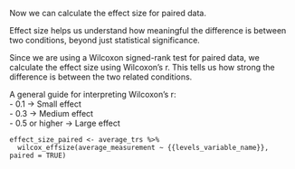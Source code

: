 Now we can calculate the effect size for paired data.  

Effect size helps us understand how meaningful the difference is between two conditions, beyond just statistical significance.  

Since we are using a Wilcoxon signed-rank test for paired data, we calculate the effect size using Wilcoxon’s r. This tells us how strong the difference is between the two related conditions.  

A general guide for interpreting Wilcoxon’s r:  
- 0.1 → Small effect  
- 0.3 → Medium effect  
- 0.5 or higher → Large effect  

```
effect_size_paired <- average_trs %>%
  wilcox_effsize(average_measurement ~ {{levels_variable_name}}, paired = TRUE)
```


